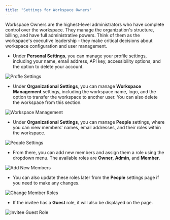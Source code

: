 ```yaml
---
title: "Settings for Workspace Owners"
--- 
```



Workspace Owners are the highest-level administrators who have complete control over the workspace. They manage the organization's structure, billing, and have full administrative powers. Think of them as the workspace's executive leadership - they make critical decisions about workspace configuration and user management.

- Under **Personal Settings**, you can manage your profile settings, including your name, email address, API key, accessibility options, and the option to delete your account.

![Profle Settings](/images/Settings-accountsettings\(14\).png)

- Under **Organizational Settings**, you can manage **Workspace Management** settings, including the workspace name, logo, and the option to transfer the workspace to another user. You can also delete the workspace from this section.

![Workspace Management](/images/owner1.png)

- Under **Organizational Settings**, you can manage **People** settings, where you can view members' names, email addresses, and their roles within the workspace.

![People Settings](/images/owner2.png)

- From there, you can add new members and assign them a role using the dropdown menu. The available roles are **Owner**, **Admin**, and **Member**.

![Add New Members](/images/owner3.png)

- You can also update these roles later from the **People** settings page if you need to make any changes.

![Change Member Roles](/images/owner4.png)

- If the invitee has a **Guest** role, it will also be displayed on the page.

![Invitee Guest Role](/images/owner5.png)



